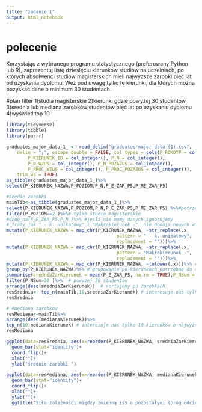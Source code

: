 ---
title: "zadanie 1"
output: html_notebook
---
# polecenie
Korzystając z wybranego programu statystycznego (preferowany Python lub R), zaprezentuj listę
dziesięciu kierunków studiów na uczelniach, po których absolwenci studiów magisterskich mieli
najwyższe zarobki pięć lat od uzyskania dyplomu. Weź pod uwagę tylko te kierunki, dla których można
pozyskać dane o minimum 30 studentach.


#plan
filter
1)studia magisterskie
2)kierunki gdzie powyżej 30 studentów
3)srednia lub mediana zarobków studentów pięć lat po uzyskaniu dyplomu
4)wyświetl top 10



```{r}
library(tidyverse) 
library(tibble)
library(purrr)

graduates_major_data_1_ <- read_delim("graduates-major-data (1).csv", 
    delim = ";", escape_double = FALSE, col_types = cols(P_ROKDYP = col_integer(), 
        P_KIERUNEK_ID = col_integer(), P_N = col_integer(), 
        P_N_WZUS = col_integer(), P_N_POZAZUS = col_integer(), 
        P_PROC_WZUS = col_integer(), P_PROC_POZAZUS = col_integer()), 
    trim_ws = TRUE)
as_tibble(graduates_major_data_1_)%>%
select(P_KIERUNEK_NAZWA,P_POZIOM,P_N,P_E_ZAR_P5,P_ME_ZAR_P5)
```

```{r}

#Sredie zarobki
mainTib<-as_tibble(graduates_major_data_1_)%>%
select(P_KIERUNEK_NAZWA,P_POZIOM,P_N,P_E_ZAR_P5,P_ME_ZAR_P5) %>%#potrzebujemy poziomu studiow - P_POZIOM, liczba studentow na kierunek  P_N  , zarobki pięć lat po uzyskaniu dyplomu (mediana) - P_ME_ZAR_P5
filter(P_POZIOM==2 )%>%# tylko studia magisterskie
#drop_na(P_E_ZAR_P5,P_N )%>% #jesli nie mamy danych ignorujemy 
# frazy jak " - k. unikatowy" i "Makrokierunek -"  nie dodaja nowych wiadomosci 
mutate(P_KIERUNEK_NAZWA = map_chr(P_KIERUNEK_NAZWA, ~str_replace(.x, 
                                         pattern = " - k. unikatowy", 
                                         replacement = "")))%>%
mutate(P_KIERUNEK_NAZWA = map_chr(P_KIERUNEK_NAZWA, ~str_replace(.x, 
                                         pattern = "Makrokierunek -", 
                                         replacement = "")))%>%  
mutate(P_KIERUNEK_NAZWA = map_chr(P_KIERUNEK_NAZWA, ~tolower(.x)))%>% # tak aby wyszukiwanie nie bylo zalezne od wielkosci liter   
group_by(P_KIERUNEK_NAZWA)%>% # grupowanie po kierunkach potrzebne do dalszych agregacji
summarise(sredniaZarKierunek = mean(P_E_ZAR_P5, na.rm = TRUE),P_NSum = sum(P_N, na.rm = TRUE),medianaKierunek = median(P_ME_ZAR_P5, na.rm = TRUE) )%>%
filter(P_NSum>30 )%>%  # powyzej 30 studentow
arrange(desc(sredniaZarKierunek))  # sortujemy po zarobkach 
resSrednia<- top_n(mainTib,10,sredniaZarKierunek) # interesuje nas tylko 10 kierunków o najwyższych zarobkach
resSrednia
```

```{r}
# #mediana zarobkow
resMediana<-mainTib%>%
arrange(desc(medianaKierunek))%>%
top_n(10,medianaKierunek) # interesuje nas tylko 10 kierunków o najwyższych zarobkach
resMediana
```
```{r}
ggplot(data=resSrednia, aes(x=reorder(P_KIERUNEK_NAZWA, sredniaZarKierunek ), y=sredniaZarKierunek)) +
  geom_bar(stat="identity")+ 
  coord_flip()+
  xlab("")+ 
  ylab("średnie zarobki ")
```
```{r}
ggplot(data=resMediana, aes(x=reorder(P_KIERUNEK_NAZWA, medianaKierunek ), y=medianaKierunek)) +
  geom_bar(stat="identity")+ 
  coord_flip()+
  xlab("")+ 
  ylab("")+
  ggtitle("Siła zależności między zmienną isS a pozostałymi (próg odcięcia 0.05)")
```



